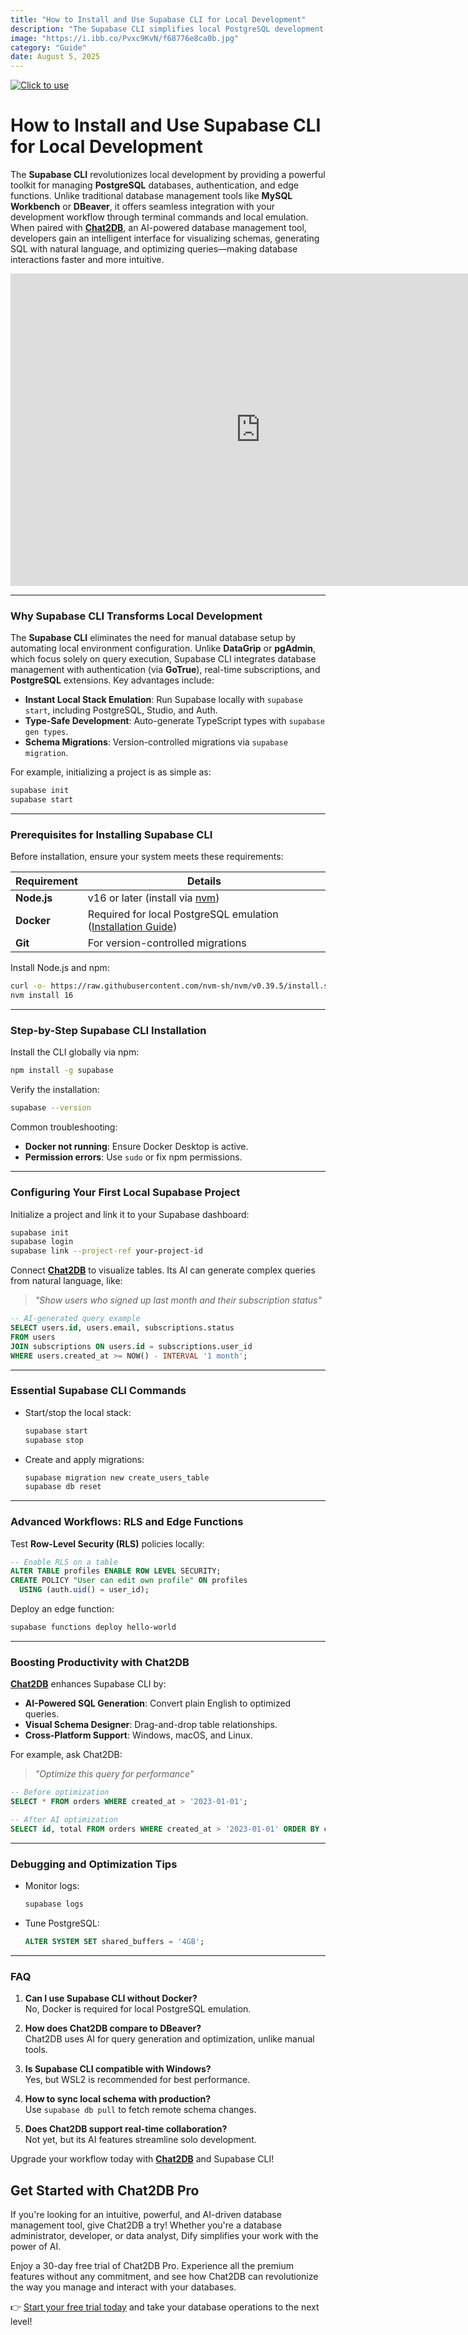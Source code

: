 ```yaml
---
title: "How to Install and Use Supabase CLI for Local Development"
description: "The Supabase CLI simplifies local PostgreSQL development with automated migrations, auth emulation, and AI-powered SQL via Chat2DB. Boost productivity with instant setup, TypeScript support, and real-time debugging tools."
image: "https://i.ibb.co/Pvxc9KvN/f68776e8ca0b.jpg"
category: "Guide"
date: August 5, 2025
---
```

[![Click to use](/image/blog/bg/chat2db1.png)](https://app.chat2db.ai/)
# How to Install and Use Supabase CLI for Local Development


<Authors date="August 5, 2025">
  <Author name="Jing" link="https://chat2db.ai" />
</Authors>

The **Supabase CLI** revolutionizes local development by providing a powerful toolkit for managing **PostgreSQL** databases, authentication, and edge functions. Unlike traditional database management tools like **MySQL Workbench** or **DBeaver**, it offers seamless integration with your development workflow through terminal commands and local emulation. When paired with **[Chat2DB](https://chat2db.ai)**, an AI-powered database management tool, developers gain an intelligent interface for visualizing schemas, generating SQL with natural language, and optimizing queries—making database interactions faster and more intuitive.

<iframe width="800" height="500" src="https://www.youtube.com/embed/ds6fWZrA6lc?si=wR2X-OIG_J3wKOdr" title="YouTube video player" frameborder="0" allow="accelerometer; autoplay; clipboard-write; encrypted-media; gyroscope; picture-in-picture; web-share" referrerpolicy="strict-origin-when-cross-origin" allowfullscreen></iframe>

---

### **Why Supabase CLI Transforms Local Development**  
The **Supabase CLI** eliminates the need for manual database setup by automating local environment configuration. Unlike **DataGrip** or **pgAdmin**, which focus solely on query execution, Supabase CLI integrates database management with authentication (via **GoTrue**), real-time subscriptions, and **PostgreSQL** extensions. Key advantages include:  

- **Instant Local Stack Emulation**: Run Supabase locally with `supabase start`, including PostgreSQL, Studio, and Auth.  
- **Type-Safe Development**: Auto-generate TypeScript types with `supabase gen types`.  
- **Schema Migrations**: Version-controlled migrations via `supabase migration`.  

For example, initializing a project is as simple as:  

```bash
supabase init
supabase start
```

---

### **Prerequisites for Installing Supabase CLI**  
Before installation, ensure your system meets these requirements:  

| Requirement       | Details                                                                 |
|------------------|-------------------------------------------------------------------------|
| **Node.js**      | v16 or later (install via [nvm](https://github.com/nvm-sh/nvm))         |
| **Docker**       | Required for local PostgreSQL emulation ([Installation Guide](https://docs.docker.com/get-docker/)) |
| **Git**         | For version-controlled migrations                                      |

Install Node.js and npm:  
```bash
curl -o- https://raw.githubusercontent.com/nvm-sh/nvm/v0.39.5/install.sh | bash
nvm install 16
```

---

### **Step-by-Step Supabase CLI Installation**  
Install the CLI globally via npm:  
```bash
npm install -g supabase
```
Verify the installation:  
```bash
supabase --version
```
Common troubleshooting:  
- **Docker not running**: Ensure Docker Desktop is active.  
- **Permission errors**: Use `sudo` or fix npm permissions.  

---

### **Configuring Your First Local Supabase Project**  
Initialize a project and link it to your Supabase dashboard:  
```bash
supabase init
supabase login
supabase link --project-ref your-project-id
```
Connect **[Chat2DB](https://chat2db.ai)** to visualize tables. Its AI can generate complex queries from natural language, like:  
> _"Show users who signed up last month and their subscription status"_  

```sql
-- AI-generated query example
SELECT users.id, users.email, subscriptions.status 
FROM users 
JOIN subscriptions ON users.id = subscriptions.user_id 
WHERE users.created_at >= NOW() - INTERVAL '1 month';
```

---

### **Essential Supabase CLI Commands**  
- Start/stop the local stack:  
  ```bash
  supabase start
  supabase stop
  ```
- Create and apply migrations:  
  ```bash
  supabase migration new create_users_table
  supabase db reset
  ```

---

### **Advanced Workflows: RLS and Edge Functions**  
Test **Row-Level Security (RLS)** policies locally:  
```sql
-- Enable RLS on a table
ALTER TABLE profiles ENABLE ROW LEVEL SECURITY;
CREATE POLICY "User can edit own profile" ON profiles
  USING (auth.uid() = user_id);
```

Deploy an edge function:  
```bash
supabase functions deploy hello-world
```

---

### **Boosting Productivity with Chat2DB**  
**[Chat2DB](https://chat2db.ai)** enhances Supabase CLI by:  
- **AI-Powered SQL Generation**: Convert plain English to optimized queries.  
- **Visual Schema Designer**: Drag-and-drop table relationships.  
- **Cross-Platform Support**: Windows, macOS, and Linux.  

For example, ask Chat2DB:  
> _"Optimize this query for performance"_  

```sql
-- Before optimization
SELECT * FROM orders WHERE created_at > '2023-01-01';

-- After AI optimization
SELECT id, total FROM orders WHERE created_at > '2023-01-01' ORDER BY created_at DESC LIMIT 100;
```

---

### **Debugging and Optimization Tips**  
- Monitor logs:  
  ```bash
  supabase logs
  ```
- Tune PostgreSQL:  
  ```sql
  ALTER SYSTEM SET shared_buffers = '4GB';
  ```

---

### **FAQ**  
1. **Can I use Supabase CLI without Docker?**  
   No, Docker is required for local PostgreSQL emulation.  

2. **How does Chat2DB compare to DBeaver?**  
   Chat2DB uses AI for query generation and optimization, unlike manual tools.  

3. **Is Supabase CLI compatible with Windows?**  
   Yes, but WSL2 is recommended for best performance.  

4. **How to sync local schema with production?**  
   Use `supabase db pull` to fetch remote schema changes.  

5. **Does Chat2DB support real-time collaboration?**  
   Not yet, but its AI features streamline solo development.  

Upgrade your workflow today with **[Chat2DB](https://chat2db.ai)** and Supabase CLI!

## Get Started with Chat2DB Pro

If you're looking for an intuitive, powerful, and AI-driven database management tool, give Chat2DB a try! Whether you're a database administrator, developer, or data analyst, Dify simplifies your work with the power of AI.

Enjoy a 30-day free trial of Chat2DB Pro. Experience all the premium features without any commitment, and see how Chat2DB can revolutionize the way you manage and interact with your databases.

👉 [Start your free trial today](https://chat2db.ai/pricing) and take your database operations to the next level!